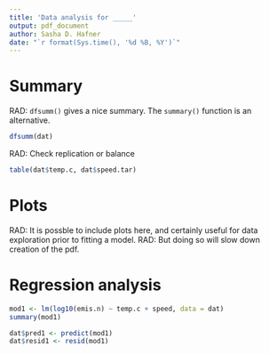 ```yaml
---
title: 'Data analysis for _____'
output: pdf_document
author: Sasha D. Hafner
date: "`r format(Sys.time(), '%d %B, %Y')`"
---
```


# Summary

RAD: `dfsumm()` gives a nice summary. The `summary()` function is an alternative.

```r
dfsumm(dat)
```
RAD: Check replication or balance

```r
table(dat$temp.c, dat$speed.tar)
```

# Plots
RAD: It is possble to include plots here, and certainly useful for data exploration prior to fitting a model.
RAD: But doing so will slow down creation of the pdf.

# Regression analysis

```r
mod1 <- lm(log10(emis.n) ~ temp.c + speed, data = dat)
summary(mod1)

dat$pred1 <- predict(mod1)
dat$resid1 <- resid(mod1)
```
